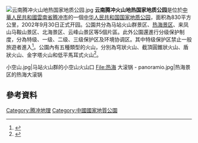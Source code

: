 [[File:云南腾冲火山地热国家地质公园.jpg|thumb]]
'''云南腾冲火山地热国家地质公园'''是位於[[中華人民共和國|中華人民共和國]][[雲南省|雲南省]][[腾冲市|腾冲市]]的一個[[中华人民共和国国家地质公园|中华人民共和国国家地质公园]]，面积為830平方公里，2002年9月30日正式开园。公園共分為马站火山群景区、[[腾冲火山热海旅游区|热海景区]]、来凤山马鞍山景区、北海景区、云峰山景区等5個片區。此外公園還進行分级保护制度，分為特级、一级、二级、三级保护区及环境协调区。其中特级保护区禁止一般旅遊者進入<ref>{{cite news|title=腾冲火山地热国家地质公园|url=http://116.52.249.63/newsview.aspx?depid=1397&artid=42963|publisher=云南省国土资源厅|accessdate=2020-12-01|archive-date=2022-03-28|archive-url=https://web.archive.org/web/20220328123659/http://116.52.249.63/newsview.aspx?depid=1397&artid=42963|dead-url=yes|date=2010-01-18}}</ref>。公園內有五種類型的火山，分別為穹狀火山、截頂圓錐狀火山、盾狀火山、金字塔火山和低平馬耳式火山<ref>{{Cite book|title=中国最美的101座国家公园|last=《藏羚羊旅行指南》编辑部编著|publisher=中国铁道出版社|year=2014|isbn=978-7-113-17832-1|location=北京|pages=114}}</ref>。
<gallery>
小空山.jpg|马站火山群的小空山火山口
File:热海 大滚锅 - panoramio.jpg|热海景区的热海大滚锅
</gallery>
== 參考資料 ==
{{Reflist}}

{{云南地理|保护区}}

[[Category:腾冲地理|Category:腾冲地理]]
[[Category:中國國家地質公園|Category:中國國家地質公園]]